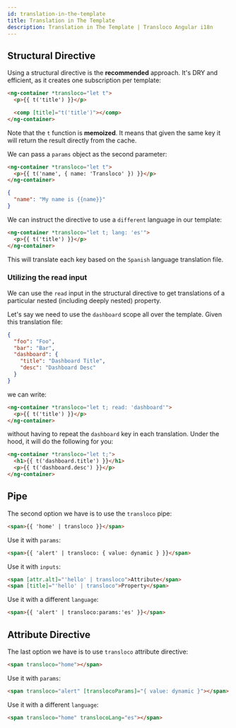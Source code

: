 ```yaml
---
id: translation-in-the-template
title: Translation in The Template
description: Translation in The Template | Transloco Angular i18n
---
```


## Structural Directive

Using a structural directive is the **recommended** approach. It's DRY and efficient, as it creates one subscription per template:

```html title="home.component.html"
<ng-container *transloco="let t">
  <p>{{ t('title') }}</p>

  <comp [title]="t('title')"></comp>
</ng-container>
```

Note that the `t` function is **memoized**. It means that given the same key it will return the result directly from the cache.

We can pass a `params` object as the second parameter:

```html title="home.component.html"
<ng-container *transloco="let t">
  <p>{{ t('name', { name: 'Transloco' }) }}</p>
</ng-container>
```

```json title="en.json"
{
  "name": "My name is {{name}}"
}
```

We can instruct the directive to use a `different` language in our template:
```html {1} title="home.component.html"
<ng-container *transloco="let t; lang: 'es'">
  <p>{{ t('title') }}</p>
</ng-container>
```

This will translate each key based on the `Spanish` language translation file.

### Utilizing the read input
We can use the `read` input in the structural directive to get translations of a particular nested (including deeply nested) property.

Let's say we need to use the `dashboard` scope all over the template. Given this translation file:
```json title="en.json"
{
  "foo": "Foo",
  "bar": "Bar",
  "dashboard": {
    "title": "Dashboard Title",
    "desc": "Dashboard Desc"
  }
}
```

we can write:

```html {1} title="home.component.html"
<ng-container *transloco="let t; read: 'dashboard'">
  <p>{{ t('title') }}</p>
</ng-container>
```

without having to repeat the `dashboard` key in each translation. Under the hood, it will do the following for you:
```html title="home.component.html"
<ng-container *transloco="let t;">
  <h1>{{ t('dashboard.title') }}</h1>
  <p>{{ t('dashboard.desc') }}</p>
</ng-container>
```

## Pipe
The second option we have is to use the `transloco` pipe:
```html title="home.component.html"
<span>{{ 'home' | transloco }}</span>
```

Use it with `params`:
```html title="home.component.html"
<span>{{ 'alert' | transloco: { value: dynamic } }}</span>
```

Use it with `inputs`:
```html title="home.component.html"
<span [attr.alt]="'hello' | transloco">Attribute</span>
<span [title]="'hello' | transloco">Property</span>
```

Use it with a different `language`:
```html title="home.component.html"
<span>{{ 'alert' | transloco:params:'es' }}</span>
```

## Attribute Directive
The last option we have is to use `transloco` attribute directive:
```html title="home.component.html"
<span transloco="home"></span>
```

Use it with `params`:
```html title="home.component.html"
<span transloco="alert" [translocoParams]="{ value: dynamic }"></span>
```

Use it with a different `language`:
```html title="home.component.html"
<span transloco="home" translocoLang="es"></span>
```
